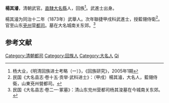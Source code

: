 '''楊其濬'''，清朝武官。[[直隸|直隸]][[大名縣|大名縣]]人，回族<ref name="考略">杨大业，《明清回族进士考略（一）》，《回族研究》，2005年1期</ref>。武進士出身。

楊其濬为同治十二年（1873年）武舉人。次年聯捷甲戌科武進士，授藍翎侍衛<ref>民国《大名县志·卷十五·贡举·武科进士》：（甲戌）楊其濬，大名人，藍翎侍衛，山東兗州營都司。</ref>。官至山东[[兗州|兗州]]营[[都司|都司]]。墓在大名城南关东郊。<ref>民国《大名县志·卷二一·冢墓》：清山东兖州营都司杨其浚墓在今城南关东郊。</ref>

==参考文献==
{{reflist}}


{{同治十三年甲戌科武殿試金榜}}
{{DEFAULTSORT:Yang楊}}
[[Category:清朝都司|Category:清朝都司]]
[[Category:回族人|Category:回族人]]
[[Category:大名人|Category:大名人]]
[[Category:楊姓|Qi]]